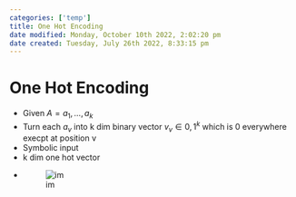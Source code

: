 ```yaml
---
categories: ['temp']
title: One Hot Encoding
date modified: Monday, October 10th 2022, 2:02:20 pm
date created: Tuesday, July 26th 2022, 8:33:15 pm
---
```


# One Hot Encoding
- Given $A = {a_{1}, … , a_{k}}$
- Turn each $a_{v}$ into k dim binary vector $v_{v} \in {0,1}^{k}$ which is 0 everywhere execpt at position v
- Symbolic input
- k dim one hot vector
- ![im](images/Pasted%20image%2020220315234556.png)



